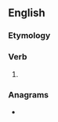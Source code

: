 ==English==

===Etymology===
{{suffix|en|enforce|est|nocat=1}}

===Verb===
{{head|en|verb form}}

# {{en-archaic second-person singular of|enforce|lang=en}}

===Anagrams===
* {{anagrams|en|a=ceefnorst|net forces}}